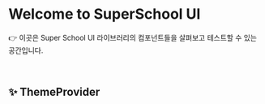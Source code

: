 

<Meta title="SuperSchool/Introduction" />

# Welcome to SuperSchool UI

👉 이곳은 Super School UI 라이브러리의 컴포넌트들을 살펴보고 테스트할 수 있는 공간입니다.

<br />

## ✨ ThemeProvider